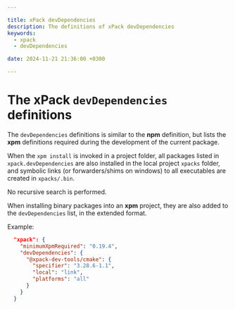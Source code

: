 ```yaml
---

title: xPack devDependencies
description: The definitions of xPack devDependencies
keywords:
  - xpack
  - devDependencies

date: 2024-11-21 21:36:00 +0300

---
```


# The xPack `devDependencies` definitions

The `devDependencies` definitions is similar to the **npm** definition,
but lists the **xpm** definitions required during the development
of the current package.

When the `xpm install` is invoked in a project folder,
all packages listed in `xpack.devDependencies` are also installed
in the local project `xpacks` folder, and symbolic links (or
forwarders/shims on windows) to all executables are created in
`xpacks/.bin`.

No recursive search is performed.

When installing binary packages into an **xpm** project, they are also added
to the `devDependencies` list, in the extended format.

Example:

```json title="Extended format development dependency" {5-7}
  "xpack": {
    "minimumXpmRequired": "0.19.4",
    "devDependencies": {
      "@xpack-dev-tools/cmake": {
        "specifier": "3.28.6-1.1",
        "local": "link",
        "platforms": "all"
      }
    }
  }
```
